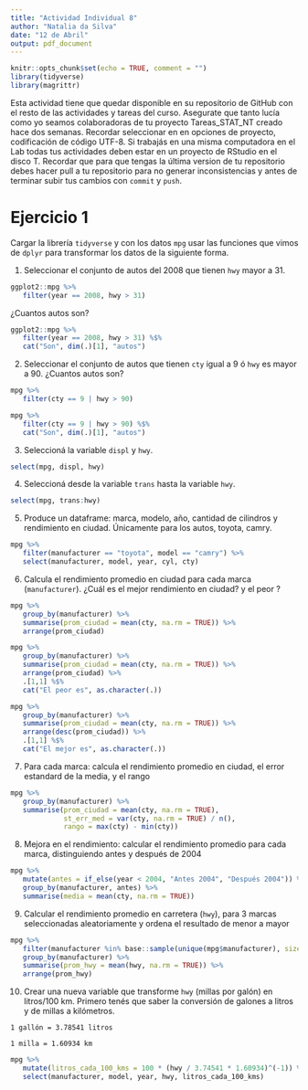 ```yaml
---
title: "Actividad Individual 8"
author: "Natalia da Silva"
date: "12 de Abril"
output: pdf_document
---
```


```r
knitr::opts_chunk$set(echo = TRUE, comment = "")
library(tidyverse)
library(magrittr)
```

Esta actividad tiene que quedar disponible en su repositorio de GitHub con el resto de las actividades y tareas del curso. Asegurate que tanto lucía como yo seamos colaboradoras de tu proyecto Tareas_STAT_NT creado hace dos semanas.
Recordar seleccionar en en opciones de proyecto, codificación de código UTF-8.
Si trabajás en una misma computadora en el Lab todas tus actividades deben estar en un proyecto de RStudio en el disco T. Recordar que para que tengas la última version de tu repositorio debes hacer pull a tu repositorio para no generar inconsistencias y antes de terminar subir tus cambios con `commit` y `push`.

# Ejercicio 1
Cargar la librería `tidyverse` y con los datos `mpg` usar las funciones que vimos de `dplyr` para  transformar los datos de la siguiente forma. 


1. Seleccionar el conjunto de autos del 2008 que tienen `hwy` mayor a 31.

```r
ggplot2::mpg %>%
   filter(year == 2008, hwy > 31)
```

¿Cuantos autos son?

```r
ggplot2::mpg %>%
   filter(year == 2008, hwy > 31) %$%
   cat("Son", dim(.)[1], "autos")
```

2. Seleccionar el conjunto de autos que tienen `cty` igual a 9 ó `hwy` es mayor a 90. ¿Cuantos autos son? 

```r
mpg %>%
   filter(cty == 9 | hwy > 90)
```

```r
mpg %>%
   filter(cty == 9 | hwy > 90) %$%
   cat("Son", dim(.)[1], "autos")
```

3. Seleccioná la variable `displ` y `hwy`.

```r
select(mpg, displ, hwy)
```

4. Seleccioná desde la variable `trans` hasta la variable `hwy`.

```r
select(mpg, trans:hwy)
```

5. Produce un dataframe: marca, modelo, año, cantidad de cilindros y rendimiento en ciudad. Únicamente para los autos, toyota, camry. 

```r
mpg %>%
   filter(manufacturer == "toyota", model == "camry") %>%
   select(manufacturer, model, year, cyl, cty)
```

6. Calcula el rendimiento promedio en ciudad para cada marca (`manufacturer`). ¿Cuál es el mejor rendimiento en ciudad? y el peor ?  

```r
mpg %>%
   group_by(manufacturer) %>%
   summarise(prom_ciudad = mean(cty, na.rm = TRUE)) %>%
   arrange(prom_ciudad)
```

```r
mpg %>%
   group_by(manufacturer) %>%
   summarise(prom_ciudad = mean(cty, na.rm = TRUE)) %>%
   arrange(prom_ciudad) %>%
   .[1,1] %$%
   cat("El peor es", as.character(.))
```

```r
mpg %>%
   group_by(manufacturer) %>%
   summarise(prom_ciudad = mean(cty, na.rm = TRUE)) %>%
   arrange(desc(prom_ciudad)) %>%
   .[1,1] %$%
   cat("El mejor es", as.character(.))
```

7. Para cada marca: calcula el rendimiento promedio en ciudad, el error estandard de la media, y el rango

```r
mpg %>%
   group_by(manufacturer) %>%
   summarise(prom_ciudad = mean(cty, na.rm = TRUE),
             st_err_med = var(cty, na.rm = TRUE) / n(),
             rango = max(cty) - min(cty))
```


8. Mejora en el rendimiento: calcular el rendimiento promedio para cada marca, distinguiendo antes y después de 2004

```r
mpg %>%
   mutate(antes = if_else(year < 2004, "Antes 2004", "Después 2004")) %>%
   group_by(manufacturer, antes) %>%
   summarise(media = mean(cty, na.rm = TRUE))
```

9. Calcular el rendimiento promedio en carretera (`hwy`), para 3 marcas seleccionadas aleatoriamente y ordena el resultado de menor a mayor

```r
mpg %>%
   filter(manufacturer %in% base::sample(unique(mpg$manufacturer), size = 3)) %>%
   group_by(manufacturer) %>%
   summarise(prom_hwy = mean(hwy, na.rm = TRUE)) %>%
   arrange(prom_hwy)
```

10. Crear una nueva variable que transforme `hwy` (millas por galón) en litros/100 km. Primero tenés que saber la conversión de galones a litros y de millas a kilómetros.

`1 gallón = 3.78541 litros`

`1 milla = 1.60934 km`

```r
mpg %>%
   mutate(litros_cada_100_kms = 100 * (hwy / 3.74541 * 1.60934)^(-1)) %>%
   select(manufacturer, model, year, hwy, litros_cada_100_kms)
```

